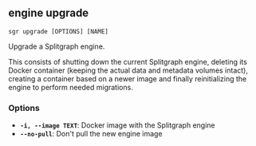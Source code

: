 
## engine upgrade

```sgr upgrade [OPTIONS] [NAME]```

Upgrade a Splitgraph engine.

This consists of shutting down the current Splitgraph engine,
deleting its Docker container (keeping the actual data and
metadata volumes intact), creating a container based on a newer
image and finally reinitializing the engine to perform needed migrations.

### Options

  * **`-i, --image TEXT`**: Docker image with the Splitgraph engine
  * **`--no-pull`**: Don't pull the new engine image
